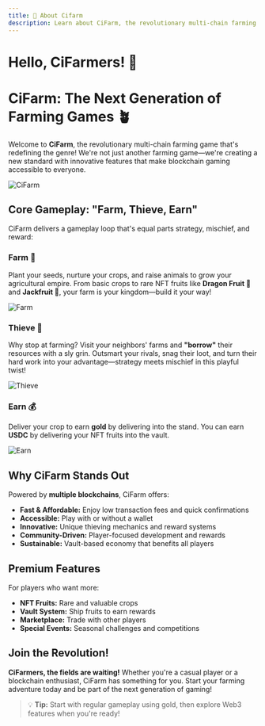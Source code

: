 ```yaml
---
title: 🥕 About Cifarm
description: Learn about CiFarm, the revolutionary multi-chain farming game
---
```


# Hello, CiFarmers! 🥕

# CiFarm: The Next Generation of Farming Games 🪴

Welcome to **CiFarm**, the revolutionary multi-chain farming game that's redefining the genre! We're not just another farming game—we're creating a new standard with innovative features that make blockchain gaming accessible to everyone.

![CiFarm](https://cifarm.sgp1.cdn.digitaloceanspaces.com/float_map.png)

## Core Gameplay: "Farm, Thieve, Earn"

CiFarm delivers a gameplay loop that's equal parts strategy, mischief, and reward:

### **Farm 🌱**  
Plant your seeds, nurture your crops, and raise animals to grow your agricultural empire. From basic crops to rare NFT fruits like **Dragon Fruit 🐉** and **Jackfruit 🥭**, your farm is your kingdom—build it your way!

<Image src="/gifs/farm.gif" alt="Farm" width={2000} height={2000} className='w-full rounded-lg mt-4 mb-8' />

### **Thieve 🪬**  
Why stop at farming? Visit your neighbors' farms and **"borrow"** their resources with a sly grin. Outsmart your rivals, snag their loot, and turn their hard work into your advantage—strategy meets mischief in this playful twist!

<Image src="/gifs/thief.gif" alt="Thieve" width={2000} height={2000} className='w-full rounded-lg mt-4 mb-8' />

### **Earn 💰**  
Deliver your crop to earn **gold** by delivering into the stand. You can earn **USDC** by delivering your NFT fruits into the vault.

<Image src="/gifs/deliver.gif" alt="Earn" width={2000} height={2000} className='w-full rounded-lg mt-4 mb-8' />

## Why CiFarm Stands Out

Powered by **multiple blockchains**, CiFarm offers:

- **Fast & Affordable:** Enjoy low transaction fees and quick confirmations
- **Accessible:** Play with or without a wallet
- **Innovative:** Unique thieving mechanics and reward systems
- **Community-Driven:** Player-focused development and rewards
- **Sustainable:** Vault-based economy that benefits all players

## Premium Features

For players who want more:

- **NFT Fruits:** Rare and valuable crops
- **Vault System:** Ship fruits to earn rewards
- **Marketplace:** Trade with other players
- **Special Events:** Seasonal challenges and competitions

## Join the Revolution!

**CiFarmers, the fields are waiting!** Whether you're a casual player or a blockchain enthusiast, CiFarm has something for you. Start your farming adventure today and be part of the next generation of gaming!

<div className="mt-4">
<Cards.Card
  icon={"🚀"}
  title="How to start"
  href="/docs/getting-started/how-to-start"
  arrow
/>
</div>

> 💡 **Tip:** Start with regular gameplay using gold, then explore Web3 features when you're ready!
